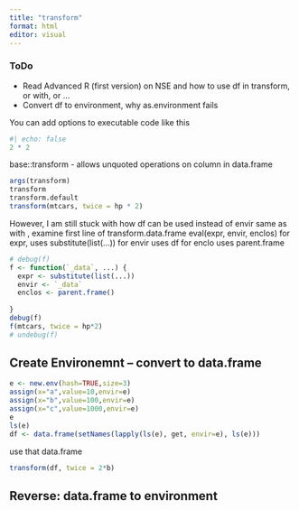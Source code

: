 ```yaml
---
title: "transform"
format: html
editor: visual
---
```


\footnotesize

###   ToDo
  -   Read Advanced R (first version) on NSE and how to use df in transform, or with, or ...
  -   Convert df to environment, why as.environment fails


You can add options to executable code like this

```r
#| echo: false
2 * 2
```


base::transform
  -   allows unquoted operations on column in data.frame
```r
args(transform)
transform
transform.default
transform(mtcars, twice = hp * 2)
```

However, I am still stuck with how df can be  used instead of envir
same as with , examine first line of transform.data.frame
eval(expr, envir, enclos)
for expr, uses substitute(list(...))
for envir uses df
for enclo uses parent.frame
```r
# debug(f)
f <- function(`_data`, ...) {
  expr <- substitute(list(...))
  envir <- `_data`
  enclos <- parent.frame()
  
}
debug(f)
f(mtcars, twice = hp*2)
# undebug(f)
```
##   Create Environemnt -- convert to data.frame
```r
e <- new.env(hash=TRUE,size=3)
assign(x="a",value=10,envir=e)
assign(x="b",value=100,envir=e)
assign(x="c",value=1000,envir=e)
e
ls(e)
df <- data.frame(setNames(lapply(ls(e), get, envir=e), ls(e)))
```
use that data.frame
```r
transform(df, twice = 2*b)
```

##      Reverse:   data.frame to environment
```r

```


